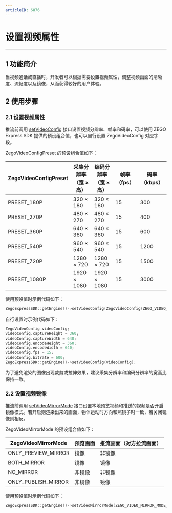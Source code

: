 ```yaml
---
articleID: 6876
---
```

# 设置视频属性

- - -

## 1 功能简介

当视频通话或直播时，开发者可以根据需要设置视频属性，调整视频画面的清晰度、流畅度以及镜像，从而获得较好的用户体验。

## 2 使用步骤

### 2.1 设置视频属性

推流前调用 [setVideoConfig](https://doc-zh.zego.im/article/api?doc=Express_Video_SDK_API~CPP_linux~class~zego-express-i-zego-express-engine#set-video-config) 接口设置视频分辨率、帧率和码率，可以使用 ZEGO Express SDK 提供的预设组合值，也可以自行设置 ZegoVideoConfig 对应字段。

ZegoVideoConfigPreset 的预设组合值如下：

| ZegoVideoConfigPreset | 采集分辨率<br/>（宽 × 高） | 编码分辨率<br/>（宽 × 高） | 帧率（fps） | 码率（kbps） |
| ------------------- | ------------------ | ---------------| --------- | ---------- |
|      PRESET_180P      |       320 × 180        |      320 × 180      |     15      |     300      |
|      PRESET_270P      |       480 × 270        |      480 × 270      |     15      |     400      |
|      PRESET_360P      |       640 × 360        |      640 × 360      |     15      |     600      |
|      PRESET_540P      |       960 × 540        |      960 × 540      |     15      |     1200     |
|      PRESET_720P      |       1280 × 720       |     1280 × 720      |     15      |     1500     |
|     PRESET_1080P      |      1920 × 1080       |     1920 × 1080     |     15      |     3000     |

使用预设值时示例代码如下：

```C++
ZegoExpressSDK::getEngine()->setVideoConfig(ZegoVideoConfig(ZEGO_VIDEO_CONFIG_PRESET_1080P));
```

自行设置时示例代码如下：

```C++
ZegoVideoConfig videoConfig;
videoConfig.captureHeight = 360;
videoConfig.captureWidth = 640;
videoConfig.encodeHeight = 360;
videoConfig.encodeWidth = 640;
videoConfig.fps = 15;
videoConfig.bitrate = 600;
ZegoExpressSDK::getEngine()->setVideoConfig(videoConfig);
```

<div class="mk-warning">

为了避免渲染的图像出现裁剪或拉伸效果，建议采集分辨率和编码分辨率的宽高比保持一致。  
</div>


### 2.2 设置视频镜像

推流前调用 [setVideoMirrorMode](https://doc-zh.zego.im/article/api?doc=Express_Video_SDK_API~CPP_linux~class~zego-express-i-zego-express-engine#set-video-mirror-mode) 接口设置本地预览视频和推送的视频是否开启镜像模式。若开启则渲染出来的画面，物体运动时方向和照镜子时一致，若关闭镜像则相反。

ZegoVideoMirrorMode 的预设组合值如下：

| ZegoVideoMirrorMode | 预览画面 | 推流画面（对方拉流画面） |
| ----------------- | ------ | ---------------------- |
| ONLY_PREVIEW_MIRROR |   镜像   |          非镜像          |
| BOTH_MIRROR     |   镜像   |           镜像           |
| NO_MIRROR      |  非镜像  |          非镜像          |
| ONLY_PUBLISH_MIRROR |  非镜像  |           镜像           |

使用预设值时示例代码如下：

```C++
ZegoExpressSDK::getEngine()->setVideoMirrorMode(ZEGO_VIDEO_MIRROR_MODE_BOTH_MIRROR);
```
